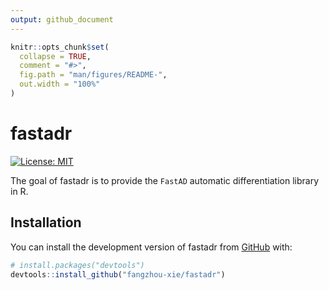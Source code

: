 ```yaml
---
output: github_document
---
```


<!-- README.md is generated from README.Rmd. Please edit that file -->

```r
knitr::opts_chunk$set(
  collapse = TRUE,
  comment = "#>",
  fig.path = "man/figures/README-",
  out.width = "100%"
)
```

# fastadr

<!-- badges: start -->
[![License: MIT](https://img.shields.io/badge/License-MIT-yellow.svg)](https://opensource.org/licenses/MIT)
<!-- badges: end -->

The goal of fastadr is to provide the `FastAD` automatic differentiation library in R.

## Installation

You can install the development version of fastadr from [GitHub](https://github.com/) with:

``` r
# install.packages("devtools")
devtools::install_github("fangzhou-xie/fastadr")
```
